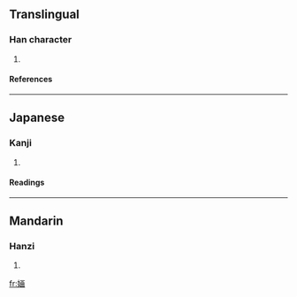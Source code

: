 {{see|嫿}}

==Translingual==
===Han character===
{{Han char|rn=38|rad=女|as=08|sn=11|four=|canj=女一山田 (VMUW)}}
# {{defn|Han|sort=女08}}
====References====
{{Han ref|kx=0265.281|hdz=21056.110|uh=5A73|ud=23155}}
----
==Japanese==
===Kanji===
{{ja-kanji|grade=|rs=女08}}
# {{defn|Japanese}} 
====Readings====
{{ja-readings|on=[[かく]] (kaku), [[ぎゃく]] (gyaku)|kun=[[しとやか]] (shitoyaka), [[みめよい]] (mimeyoi)}}
----
==Mandarin==
===Hanzi===
{{cmn-hanzi|tra=嫿|pin=[[huà]] (hua4)|wg=hua<sup>4</sup>}}
# {{defn|Mandarin}}

[[fr:婳]]